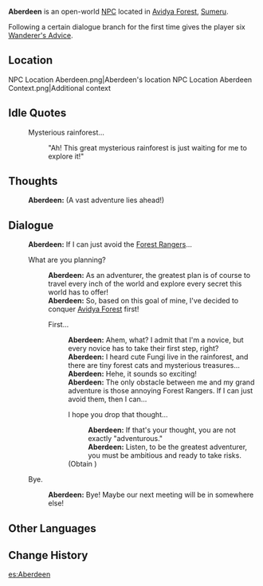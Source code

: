 {{Character Infobox
|type             = Open-World NPC
|image            = NPC Aberdeen.png
|region           = Sumeru
|location         = Sumeru
|affiliation      = Adventurers' Guild
|title            = Adventurer

|ancestry         = <!-- Clan/family -->
|father           = 
|mother           = 
|spouse           = 
|sibling          = 
|child            = 
|relative         = 

|voiceEN          = 
|voiceCN          = 
|voiceJP          = 
|dialoguereward   = {{Card|Wanderer's Advice|6}}
}}
'''Aberdeen''' is an open-world [[NPC]] located in [[Avidya Forest]], [[Sumeru]].

Following a certain dialogue branch for the first time gives the player six [[Wanderer's Advice]].

==Location==
<gallery>
NPC Location Aberdeen.png|Aberdeen's location
NPC Location Aberdeen Context.png|Additional context
</gallery>
<!--
==Profile==
''(To be added.)''

===Appearance===
''(To be added.)''

==Quests and Events==
{{Quests and Events}}
-->
==Idle Quotes==
{{Dialogue Start}}
:{{DIcon|Idle}} Mysterious rainforest...
::{{A|VO Aberdeen 01.ogg}} "Ah! This great mysterious rainforest is just waiting for me to explore it!"
{{Dialogue End}}

==Thoughts==
{{All Schemes to Know Explanation|name=Aberdeen}}
{{Dialogue Start}}
:{{A|VO Aberdeen All Schemes to Know 01.ogg}} '''Aberdeen:''' (A vast adventure lies ahead!)
{{Dialogue End}}

==Dialogue==
{{Dialogue Start}}
:'''Aberdeen:''' If I can just avoid the [[Forest Rangers]]...
:{{DIcon}} What are you planning?
::'''Aberdeen:''' As an adventurer, the greatest plan is of course to travel every inch of the world and explore every secret this world has to offer!
::'''Aberdeen:''' So, based on this goal of mine, I've decided to conquer [[Avidya Forest]] first!
::{{DIcon}} First...
:::'''Aberdeen:''' Ahem, what? I admit that I'm a novice, but every novice has to take their first step, right?
:::'''Aberdeen:''' I heard cute Fungi live in the rainforest, and there are tiny forest cats and mysterious treasures...
:::'''Aberdeen:''' Hehe, it sounds so exciting!
:::'''Aberdeen:''' The only obstacle between me and my grand adventure is those annoying Forest Rangers. If I can just avoid them, then I can...
:::{{DIcon|Reward}} I hope you drop that thought...
::::'''Aberdeen:''' If that's your thought, you are not exactly "adventurous."
::::'''Aberdeen:''' Listen, to be the greatest adventurer, you must be ambitious and ready to take risks.
:::;(Obtain {{Item|Wanderer's Advice|20|x=6}})
:{{DIcon}} Bye.
::'''Aberdeen:''' Bye! Maybe our next meeting will be in somewhere else!
{{Dialogue End}}

<!--
==Trivia==
*
-->
==Other Languages==
{{Other Languages
|default_hidden = 1
|en      = Aberdeen
|zhs     = 阿布丁
|zhs_rm  = Ābùdīng
|zht     = 阿布丁
|zht_rm  = Ābùdīng
|ja      = アブティーン
|ja_rm   = Abutiin
|ko      = //압틴//
|es      = Aberdeen
|fr      = Aberdeen
|ru      = Абердин
|th      = Aberdeen
|vi      = Aberdeen
|de      = Aberdeen
|id      = Aberdeen
|pt      = Aberdeen
|tr      = Aberdeen
|it      = Aberdeen
}}

==Change History==
{{Change History|3.0}}
<!--
==References==
{{Reflist}}
-->

[[es:Aberdeen]]